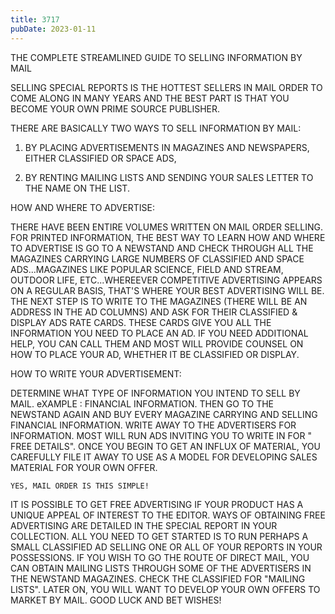 ```yaml
---
title: 3717
pubDate: 2023-01-11
---
```


THE COMPLETE STREAMLINED GUIDE TO SELLING INFORMATION BY MAIL

SELLING SPECIAL REPORTS IS THE HOTTEST SELLERS IN MAIL ORDER TO
COME ALONG IN MANY YEARS AND THE BEST PART IS THAT YOU BECOME
YOUR OWN PRIME SOURCE PUBLISHER.

THERE ARE BASICALLY TWO WAYS TO SELL INFORMATION BY MAIL:
   
   1. BY PLACING ADVERTISEMENTS IN MAGAZINES AND 
      NEWSPAPERS, EITHER  CLASSIFIED OR SPACE ADS,

   2. BY RENTING MAILING LISTS AND SENDING YOUR SALES LETTER 
      TO THE NAME ON THE LIST.

HOW AND WHERE TO ADVERTISE:

THERE HAVE BEEN ENTIRE VOLUMES WRITTEN ON MAIL ORDER SELLING. FOR
PRINTED INFORMATION, THE BEST WAY TO LEARN HOW AND WHERE TO
ADVERTISE IS GO TO A NEWSTAND AND CHECK THROUGH ALL THE MAGAZINES
CARRYING LARGE NUMBERS OF CLASSIFIED AND SPACE ADS...MAGAZINES
LIKE POPULAR SCIENCE, FIELD AND STREAM, OUTDOOR LIFE,
ETC...WHEREEVER COMPETITIVE ADVERTISING APPEARS ON A REGULAR
BASIS, THAT'S WHERE YOUR BEST ADVERTISING WILL BE. THE NEXT STEP
IS TO WRITE TO THE MAGAZINES (THERE WILL BE AN ADDRESS IN THE AD
COLUMNS) AND ASK FOR THEIR CLASSIFIED & DISPLAY ADS RATE CARDS.
THESE CARDS GIVE YOU ALL THE INFORMATION YOU NEED TO PLACE AN AD.
IF YOU NEED ADDITIONAL HELP, YOU CAN CALL THEM AND MOST WILL
PROVIDE COUNSEL ON HOW TO PLACE YOUR AD, WHETHER IT BE CLASSIFIED
OR DISPLAY.

HOW TO WRITE YOUR ADVERTISEMENT:

DETERMINE WHAT TYPE OF INFORMATION YOU INTEND TO SELL BY MAIL.
eXAMPLE : FINANCIAL INFORMATION. THEN GO TO THE NEWSTAND AGAIN
AND BUY EVERY MAGAZINE CARRYING AND SELLING FINANCIAL
INFORMATION. WRITE AWAY TO THE ADVERTISERS FOR INFORMATION. MOST
WILL RUN ADS INVITING YOU TO WRITE IN FOR " FREE DETAILS". ONCE
YOU BEGIN TO GET AN INFLUX OF MATERIAL, YOU CAREFULLY FILE IT
AWAY TO USE AS A MODEL FOR DEVELOPING SALES MATERIAL FOR YOUR OWN
OFFER. 

    YES, MAIL ORDER IS THIS SIMPLE!

IT IS POSSIBLE TO GET FREE ADVERTISING IF YOUR PRODUCT HAS A
UNIQUE APPEAL OF INTEREST TO THE EDITOR. WAYS OF OBTAINING FREE
ADVERTISING ARE DETAILED IN THE SPECIAL REPORT IN YOUR
COLLECTION. ALL YOU NEED TO GET STARTED IS TO RUN PERHAPS A SMALL
CLASSIFIED AD SELLING ONE OR ALL OF YOUR REPORTS IN YOUR
POSSESSIONS. IF YOU WISH TO GO THE ROUTE OF DIRECT MAIL, YOU CAN
OBTAIN MAILING LISTS THROUGH SOME OF THE ADVERTISERS IN THE
NEWSTAND MAGAZINES. CHECK THE CLASSIFIED FOR "MAILING LISTS".
LATER ON, YOU WILL WANT TO DEVELOP YOUR OWN OFFERS TO MARKET BY
MAIL.
                        GOOD LUCK AND BET WISHES!